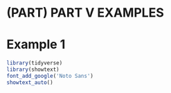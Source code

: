 # (PART) PART V EXAMPLES {-}
# Example 1 {#example1}

```r
library(tidyverse)
library(showtext) 
font_add_google('Noto Sans')
showtext_auto()
```

